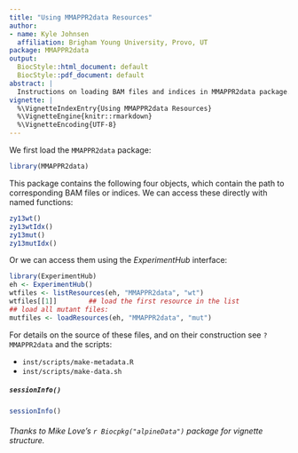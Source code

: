 ```yaml
---
title: "Using MMAPPR2data Resources"
author:
- name: Kyle Johnsen
  affiliation: Brigham Young University, Provo, UT
package: MMAPPR2data
output: 
  BiocStyle::html_document: default
  BiocStyle::pdf_document: default
abstract: |
  Instructions on loading BAM files and indices in MMAPPR2data package.
vignette: |
  %\VignetteIndexEntry{Using MMAPPR2data Resources}
  %\VignetteEngine{knitr::rmarkdown}
  %\VignetteEncoding{UTF-8}  
---
```


We first load the `MMAPPR2data` package:

```r
library(MMAPPR2data)
```

This package contains the following four objects, which contain
the path to corresponding BAM files or indices.
We can access these directly with named functions:

```r
zy13wt()
zy13wtIdx()
zy13mut()
zy13mutIdx()
```

Or we can access them using the *ExperimentHub* interface:

```r
library(ExperimentHub)
eh <- ExperimentHub()
wtfiles <- listResources(eh, "MMAPPR2data", "wt")
wtfiles[[1]]        ## load the first resource in the list
## load all mutant files:
mutfiles <- loadResources(eh, "MMAPPR2data", "mut")
```

For details on the source of these files, and on their construction
see `?MMAPPR2data` and the scripts:

* `inst/scripts/make-metadata.R`
* `inst/scripts/make-data.sh`

##### `sessionInfo()`
```r
sessionInfo()
```

###### Thanks to Mike Love's `r Biocpkg("alpineData")` package for vignette structure.

